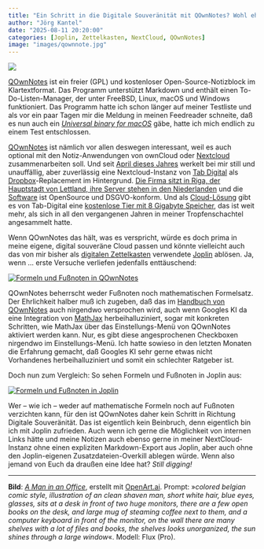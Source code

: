 ```yaml
---
title: "Ein Schritt in die Digitale Souveränität mit QOwnNotes? Wohl eher nicht"
author: "Jörg Kantel"
date: "2025-08-11 20:20:00"
categories: [Joplin, Zettelkasten, NextCloud, QOwnNotes]
image: "images/qownnote.jpg"
---
```


[![](images/qownnote-b.jpg)](https://www.flickr.com/photos/schockwellenreiter/54468940209/)

[QOwnNotes](https://en.wikipedia.org/wiki/QOwnNotes) ist ein freier (GPL) und kostenloser Open-Source-Notizblock im Klartextformat. Das Programm unterstützt Markdown und enthält einen To-Do-Listen-Manager, der unter FreeBSD, Linux, macOS und Windows funktioniert. Das Programm hatte ich schon länger auf meiner Testliste und als vor ein paar Tagen mir die Meldung in meinen Feedreader schneite, daß es nun auch ein *[Universal binary for macOS](https://www.qownnotes.org/blog/2025-07-22-Universal-binary-for-macOS.html)* gäbe, hatte ich mich endlich zu einem Test entschlossen.

[QOwnNotes](https://www.qownnotes.org/) ist nämlich vor allen deswegen interessant, weil es auch optional mit den Notiz-Anwendungen von ownCloud oder [Nextcloud](https://nextcloud.com/de/) zusammenarbeiten soll. Und seit [April dieses Jahres](https://kantel.github.io/posts/2025042302_nextcloud/) werkelt bei mir still und unauffällig, aber zuverlässig eine Nextcloud-Instanz von [Tab Digital](https://tab.digital/) als [Dropbox](http://cognitiones.kantel-chaos-team.de/webworking/webservices/dropbox.html)-Replacement im Hintergrund. [Die Firma sitzt in Riga, der Hauptstadt von Lettland, ihre Server stehen in den Niederlanden](https://cloud.tab.digital/companyprivacypolicy) und die [Software](https://de.wikipedia.org/wiki/Nextcloud) ist OpenSource und DSGVO-konform. Und als [Cloud-Lösung](https://cloud.tab.digital/de) gibt es von Tab-Digital eine [kostenlose Tier mit 8&nbsp;Gigabyte Speicher](https://de.wikipedia.org/wiki/Nextcloud), das ist weit mehr, als sich in all den vergangenen Jahren in meiner Tropfenschachtel angesammelt hatte.

Wenn QOwnNotes das hält, was es verspricht, würde es doch prima in meine eigene, digital souveräne Cloud passen und könnte vielleicht auch das von mir bisher als [digitalen Zettelkasten](https://kantel.github.io/posts/2025050203_joplin_3_3_9/) verwendete [Joplin](http://cognitiones.kantel-chaos-team.de/webworking/staticsites/joplin.html) ablösen. Ja, wenn&nbsp;… erste Versuche verliefen jedenfalls enttäuschend:

[![Formeln und Fußnoten in QOwnNotes](images/qownnotes.jpg)](https://www.flickr.com/photos/schockwellenreiter/54713580322/)

QOwnNotes beherrscht weder Fußnoten noch mathematischen Formelsatz. Der Ehrlichkeit halber muß ich zugeben, daß das im [Handbuch von QOwnNotes](https://www.qownnotes.org/getting-started/markdown.html) auch nirgendwo versprochen wird, auch wenn Googles KI da eine Integration von [MathJax](https://de.wikipedia.org/wiki/MathJax) herbeihalluziniert, sogar mit konkreten Schritten, wie MathJax über das Einstellungs-Menü von QOwnNotes aktiviert werden kann. Nur, es gibt diese angesprochenen Checkboxen nirgendwo im Einstellungs-Menü. Ich hatte sowieso in den letzten Monaten die Erfahrung gemacht, daß Googles KI sehr gerne etwas nicht Vorhandenes herbeihalluziniert und somit ein schlechter Ratgeber ist.

Doch nun zum Vergleich: So sehen Formeln und Fußnoten in Joplin aus:

[![Formeln und Fußnoten in Joplin](images/joplin.jpg)](https://www.flickr.com/photos/schockwellenreiter/54713580317/)

Wer -- wie ich -- weder auf mathematische Formeln noch auf Fußnoten verzichten kann, für den ist QOwnNotes daher kein Schritt in Richtung Digitale Souveränität. Das ist eigentlich kein Beinbruch, denn eigentlich bin ich mit Joplin zufrieden. Auch wenn ich gerne die Möglichkeit von internen Links hätte und meine Notizen auch ebenso gerne in meiner NextCloud-Instanz ohne einen expliziten Markdown-Export aus Joplin, aber auch ohne den Joplin-eigenen Zusatzdateien-Overkill ablegen würde. Wenn also jemand von Euch da draußen eine Idee hat? *Still digging!*

---

**Bild**: *[A Man in an Office](https://www.flickr.com/photos/schockwellenreiter/54468940209/)*, erstellt mit [OpenArt.ai](https://openart.ai/home). Prompt: »*colored belgian comic style, illustration of an clean shaven man, short white hair, blue eyes, glasses, sits at a desk in front of two huge monitors, there are a few open books on the desk, and large mug of steaming coffee next to them, and a computer keyboard in front of the monitor, on the wall there are many shelves with a lot of files and books, the shelves looks unorganized, the sun shines through a large window*«. Modell: Flux (Pro).